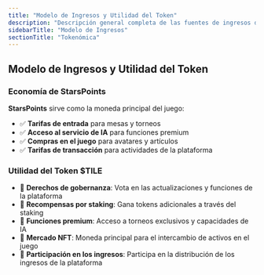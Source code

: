 ```yaml
---
title: "Modelo de Ingresos y Utilidad del Token"
description: "Descripción general completa de las fuentes de ingresos de Mahjong Stars, la economía de StarsPoints y el marco de utilidad del token $TILE"
sidebarTitle: "Modelo de Ingresos"
sectionTitle: "Tokenómica"
---
```



## Modelo de Ingresos y Utilidad del Token

### Economía de StarsPoints
**StarsPoints** sirve como la moneda principal del juego:
- ✅ **Tarifas de entrada** para mesas y torneos
- ✅ **Acceso al servicio de IA** para funciones premium
- ✅ **Compras en el juego** para avatares y artículos
- ✅ **Tarifas de transacción** para actividades de la plataforma

### Utilidad del Token $TILE
- 🎯 **Derechos de gobernanza**: Vota en las actualizaciones y funciones de la plataforma
- 🎯 **Recompensas por staking**: Gana tokens adicionales a través del staking
- 🎯 **Funciones premium**: Acceso a torneos exclusivos y capacidades de IA
- 🎯 **Mercado NFT**: Moneda principal para el intercambio de activos en el juego
- 🎯 **Participación en los ingresos**: Participa en la distribución de los ingresos de la plataforma
